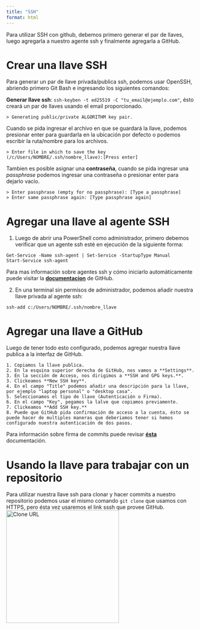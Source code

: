 ```yaml
---
title: "SSH"
format: html
---
```


Para utilizar SSH con github, debemos primero generar el par de llaves, luego agregarla a nuestro agente ssh y finalmente agregarla a GitHub.

# Crear una llave SSH

Para generar un par de llave privada/publica ssh, podemos usar OpenSSH, abriendo primero Git Bash e ingresando los siguientes comandos:

**Generar llave ssh**: ``` ssh-keyben -t ed25519 -C "tu_email@ejemplo.com" ```, ésto creará un par de llaves usando el email proporcionado. </br>
```
> Generating public/private ALGORITHM key pair.
```
Cuando se pida ingresar el archivo en que se guardará la llave, podemos presionar enter para guardarla en la ubicación por defecto o podemos escribir la ruta/nombre para los archivos.</br>
```
> Enter file in which to save the key (/c/Users/NOMBRE/.ssh/nombre_llave):[Press enter]
```
Tambien es posible asignar una **contraseña**, cuando se pida ingresar una _passphrase_ podemos ingresar una contraseña o presionar enter para dejarlo vacío.</br>
```
> Enter passphrase (empty for no passphrase): [Type a passphrase]
> Enter same passphrase again: [Type passphrase again]
 ```

# Agregar una llave al agente SSH

1. Luego de abrir una PowerShell como administrador, primero debemos verificar que un agente ssh esté en ejecución de la siguiente forma:
```
Get-Service -Name ssh-agent | Set-Service -StartupType Manual
Start-Service ssh-agent
```

Para mas información sobre agentes ssh y cómo iniciarlo automáticamente puede visitar la [**documentacion**](https://docs.github.com/en/authentication/connecting-to-github-with-ssh/working-with-ssh-key-passphrases?platform=windows) de GitHub.

2. En una terminal sin permisos de administrador, podemos añadir nuestra llave privada al agente ssh:
```
ssh-add c:/Users/NOMBRE/.ssh/nombre_llave
```

# Agregar una llave a GitHub

Luego de tener todo esto configurado, podemos agregar nuestra llave publica a la interfaz de GitHub.

    1. Copiamos la llave publica.
    2. En la esquina superior derecha de GitHub, nos vamos a **Settings**.
    3. En la sección de Acceso, nos dirigimos a **SSH and GPG keys.**.
    3. Clickeamos **New SSH key**.
    4. En el campo "Title" podemos añadir una descripción para la llave, por ejemplo "laptop personal" o "desktop casa".
    5. Seleccionamos el tipo de llave (Autenticación o Firma).
    6. En el campo "Key", pegamos la lalve que copiamos previamente.
    7. Clickeamos **Add SSH key.**
    8. Puede que GitHub pida confirmación de acceso a la cuenta, ésto se puede hacer de multiples maneras que deberiamos tener si hemos configurado nuestra autenticación de dos pasos.

Para información sobre firma de commits puede revisar [**ésta**](https://docs.github.com/en/authentication/managing-commit-signature-verification/about-commit-signature-verification) documentación.

# Usando la llave para trabajar con un repositorio

Para utilizar nuestra llave ssh para clonar y hacer commits a nuestro repositorio podemos usar el mismo comando ``` git clone ``` que usamos con HTTPS, pero ésta vez usaremos el link sssh que provee GitHub.</br>
<img src="./resources/SSH/clone.png" alt="Clone URL" title="Clone URL" width="300" />
